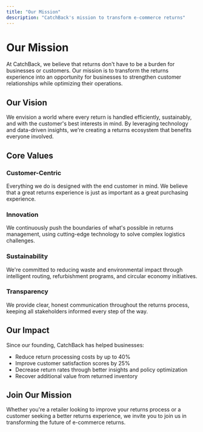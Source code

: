 ```yaml
---
title: "Our Mission"
description: "CatchBack's mission to transform e-commerce returns"
---
```


# Our Mission

At CatchBack, we believe that returns don't have to be a burden for businesses or customers. Our mission is to transform the returns experience into an opportunity for businesses to strengthen customer relationships while optimizing their operations.

## Our Vision

We envision a world where every return is handled efficiently, sustainably, and with the customer's best interests in mind. By leveraging technology and data-driven insights, we're creating a returns ecosystem that benefits everyone involved.

## Core Values

### Customer-Centric
Everything we do is designed with the end customer in mind. We believe that a great returns experience is just as important as a great purchasing experience.

### Innovation
We continuously push the boundaries of what's possible in returns management, using cutting-edge technology to solve complex logistics challenges.

### Sustainability
We're committed to reducing waste and environmental impact through intelligent routing, refurbishment programs, and circular economy initiatives.

### Transparency
We provide clear, honest communication throughout the returns process, keeping all stakeholders informed every step of the way.

## Our Impact

Since our founding, CatchBack has helped businesses:
- Reduce return processing costs by up to 40%
- Improve customer satisfaction scores by 25%
- Decrease return rates through better insights and policy optimization
- Recover additional value from returned inventory

## Join Our Mission

Whether you're a retailer looking to improve your returns process or a customer seeking a better returns experience, we invite you to join us in transforming the future of e-commerce returns.
